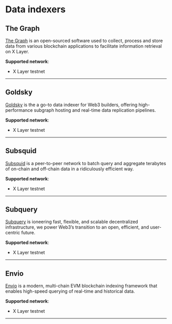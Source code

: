 # Data indexers
## The Graph
[The Graph](https://thegraph.com/ "The Graph") is an open-sourced software used to collect, process and store data from various blockchain applications to facilitate information retrieval on X Layer.

**Supported network**: 
- X Layer testnet
---
## Goldsky
[Goldsky](https://goldsky.com "Goldsky") is the a go-to data indexer for Web3 builders, offering high-performance subgraph hosting and real-time data replication pipelines.

**Supported network**: 
- X Layer testnet
---
## Subsquid
[Subsquid](https://subsquid.io "Subsquid") is a peer-to-peer network to batch query and aggregate terabytes of on-chain and off-chain data in a ridiculously efficient way.

**Supported network**: 
- X Layer testnet
---

## Subquery
[Subquery](https://subquery.foundation/sale "Subquery") is ioneering fast, flexible, and scalable decentralized infrastructure, we power Web3’s transition to an open, efficient, and user-centric future.

**Supported network**: 
- X Layer testnet
---
## Envio

[Envio](https://envio.dev "Envio") is a modern, multi-chain EVM blockchain indexing framework that enables high-speed querying of real-time and historical data.

**Supported network**: 
- X Layer testnet
---